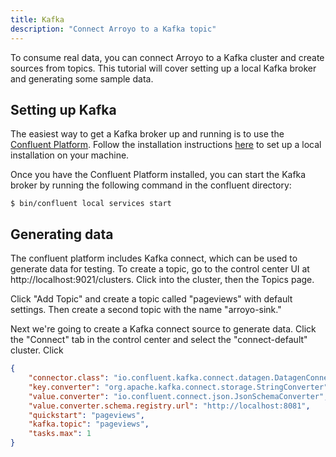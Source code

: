 ```yaml
---
title: Kafka
description: "Connect Arroyo to a Kafka topic"
---
```


To consume real data, you can connect Arroyo to a Kafka cluster and create sources from topics. This tutorial will
cover setting up a local Kafka broker and generating some sample data.

## Setting up Kafka

The easiest way to get a Kafka broker up and running is to use the
[Confluent Platform](https://www.confluent.io/product/confluent-platform/). Follow the installation instructions
[here](https://developer.confluent.io/quickstart/kafka-local/) to set up a local installation on your machine.

Once you have the Confluent Platform installed, you can start the Kafka broker by running the following command in
the confluent directory:

```
$ bin/confluent local services start
```

## Generating data

The confluent platform includes Kafka connect, which can be used to generate data for testing. To create a topic, go
to the control center UI at http://localhost:9021/clusters. Click into the cluster, then the Topics page.

Click "Add Topic" and create a topic called "pageviews" with default settings. Then create a second topic with the
name "arroyo-sink."

Next we're going to create a Kafka connect source to generate data. Click the "Connect" tab in the control center and
select the "connect-default" cluster. Click

```json
{
    "connector.class": "io.confluent.kafka.connect.datagen.DatagenConnector",
    "key.converter": "org.apache.kafka.connect.storage.StringConverter",
    "value.converter": "io.confluent.connect.json.JsonSchemaConverter",
    "value.converter.schema.registry.url": "http://localhost:8081",
    "quickstart": "pageviews",
    "kafka.topic": "pageviews",
    "tasks.max": 1
}
```



